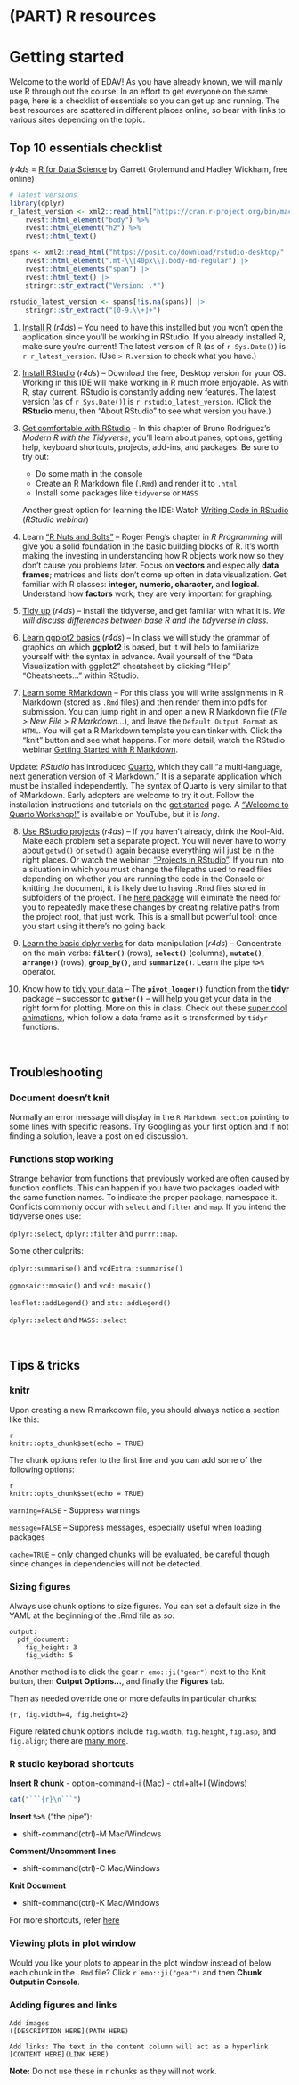 # (PART) R resources {-}

# Getting started

Welcome to the world of EDAV! As you have already known, we will mainly use R through out the course. In an effort to get everyone on the same page, here is a checklist of essentials so you can get up and running. The best resources are scattered in different places online, so bear with links to various sites depending on the topic.

## Top 10 essentials checklist

(*r4ds* = [R for Data Science](https://r4ds.had.co.nz/) by Garrett Grolemund and Hadley Wickham, free online)

```r
# latest versions
library(dplyr)
r_latest_version <- xml2::read_html("https://cran.r-project.org/bin/macosx/") %>% 
    rvest::html_element("body") %>% 
    rvest::html_element("h2") %>% 
    rvest::html_text()

spans <- xml2::read_html("https://posit.co/download/rstudio-desktop/" |>
    rvest::html_element(".mt-\\[40px\\].body-md-regular") |>
    rvest::html_elements("span") |>
    rvest::html_text() |>
    stringr::str_extract("Version: .*")
    
rstudio_latest_version <- spans[!is.na(spans)] |>
    stringr::str_extract("[0-9.\\+]+")
```


1. [Install R](https://r4ds.had.co.nz/introduction.html#r){target="_blank"} (*r4ds*) -- You need to have this installed but you won't open the application since you'll be working in RStudio. If you already installed R, make sure you're current! The latest version of R (as of `r Sys.Date()`) is `r r_latest_version`. (Use `> R.version` to check what you have.)

2. [Install RStudio](https://r4ds.had.co.nz/introduction.html#rstudio){target="_blank"} (*r4ds*) -- Download the free, Desktop version for your OS. Working in this IDE will make working in R much more enjoyable. As with R, stay current. RStudio is constantly adding new features. The latest version (as of `r Sys.Date()`) is `r rstudio_latest_version`. (Click the **RStudio** menu, then "About RStudio" to see what version you have.)

3. [Get comfortable with RStudio](https://b-rodrigues.github.io/modern_R/getting-to-know-rstudio.html){target="_blank"} -- In this chapter of Bruno Rodriguez's *Modern R with the Tidyverse*, you'll learn about panes, options, getting help, keyboard shortcuts, projects, add-ins, and packages. Be sure to try out:

    - Do some math in the console
    - Create an R Markdown file (`.Rmd`) and render it to `.html`
    - Install some packages like `tidyverse` or `MASS`

    Another great option for learning the IDE: Watch [Writing Code in RStudio](https://rstudio.com/resources/webinars/programming-part-1-writing-code-in-rstudio/){target="_blank"} (*RStudio webinar*)

4. Learn ["R Nuts and Bolts"](https://bookdown.org/rdpeng/rprogdatascience/r-nuts-and-bolts.html){target="_blank"} -- Roger Peng's chapter in *R Programming* will give you a solid foundation in the basic building blocks of R. It's worth making the investing in understanding how R objects work now so they don't cause you problems later. Focus on **vectors** and especially **data frames**; matrices and lists don't come up often in data visualization.  Get familiar with R classes: **integer, numeric, character,** and **logical**. Understand how **factors** work; they are very important for graphing.

5. [Tidy up](https://r4ds.had.co.nz/introduction.html#the-tidyverse){target=_blank} (*r4ds*) -- Install the tidyverse, and get familiar with what it is. *We will discuss differences between base R and the tidyverse in class.*

6. [Learn ggplot2 basics](https://r4ds.had.co.nz/data-visualisation.html){target="_blank"} (*r4ds*) -- In class we will study the grammar of graphics on which **ggplot2** is based, but it will help to familiarize yourself with the syntax in advance. Avail yourself of the "Data Visualization with ggplot2" cheatsheet by clicking "Help" "Cheatsheets..." within RStudio.

7. [Learn some RMarkdown](https://rmarkdown.rstudio.com/articles_intro.html){target="_blank"} -- For this class you will write assignments in R Markdown (stored as `.Rmd` files) and then render them into pdfs for submission. You can jump right in and open a new R Markdown file (*File > New File > R Markdown...*), and leave the `Default Output Format` as `HTML`. You will get a R Markdown template you can tinker with. Click the "knit" button and see what happens. For more detail, watch the RStudio webinar [Getting Started with R Markdown](https://resources.rstudio.com/the-essentials-of-data-science/getting-started-with-r-markdown-60-02).

Update: *RStudio* has introduced [Quarto](https://quarto.org/docs/computations/r.html){target="_blank"}, which they call "a multi-language, next generation version of R Markdown." It is a separate application which must be installed independently. The syntax of Quarto is very similar to that of RMarkdown. Early adopters are welcome to try it out. Follow the installation instructions and tutorials on the [get started](https://quarto.org/docs/get-started/){target="_blank"} page. A ["Welcome to Quarto Workshop!"](https://www.youtube.com/watch?v=yvi5uXQMvu4){target="_blank"} is available on YouTube, but it is *long*.

8. [Use RStudio projects](https://r4ds.had.co.nz/workflow-projects.html){target="_blank"} (*r4ds*) -- If you haven't already, drink the Kool-Aid. Make each problem set a separate project. You will never have to worry about `getwd()` or `setwd()` again because everything will just be in the right places. Or watch the webinar: ["Projects in RStudio"](https://resources.rstudio.com/wistia-rstudio-essentials-2/rstudioessentialsmanagingpart1-2){target="_blank"}. If you run into a situation in which you must change the filepaths used to read files depending on whether you are running the code in the Console or knitting the document, it is likely due to having .Rmd files stored in subfolders of the project. The [here package](https://here.r-lib.org/) will eliminate the need for you to repeatedly make these changes by creating relative paths from the project root, that just work. This is a small but powerful tool; once you start using it there's no going back.

9. [Learn the basic dplyr verbs](https://r4ds.had.co.nz/transform.html){target="_blank"} for data manipulation (*r4ds*) -- Concentrate on the main verbs: **`filter()`** (rows), **`select()`** (columns), **`mutate()`**, **`arrange()`** (rows), **`group_by()`**, and **`summarize()`**. Learn the pipe **`%>%`** operator.

10. Know how to [tidy your data](https://r4ds.had.co.nz/tidy-data.html){target="_blank"} -- The **`pivot_longer()`** function from the **tidyr** package -- successor to **`gather()`** -- will help you get your data in the right form for plotting.  More on this in class. Check out these [super cool animations](https://github.com/gadenbuie/tidyexplain){target="_blank"}, which follow a data frame as it is transformed by `tidyr` functions.

<br>

## Troubleshooting

### Document doesn’t knit

Normally an error message will display in the `R Markdown section` pointing to some lines with specific reasons. Try Googling as your first option and if not finding a solution, leave a post on ed discussion.

### Functions stop working

Strange behavior from functions that previously worked are often caused by function conflicts. This can happen if you have two packages loaded with the same function names. To indicate the proper package, namespace it. Conflicts commonly occur with `select` and `filter` and `map`. If you intend the tidyverse ones use:

`dplyr::select`, `dplyr::filter` and `purrr::map`.

Some other culprits:

`dplyr::summarise()` and `vcdExtra::summarise()`

`ggmosaic::mosaic()` and `vcd::mosaic()`

`leaflet::addLegend()` and `xts::addLegend()`

`dplyr::select` and `MASS::select`

<br>

## Tips & tricks

### knitr

Upon creating a new R markdown file, you should always notice a section like this:

```
{r setup, include=False}
knitr::opts_chunk$set(echo = TRUE)
```

The chunk options refer to the first line and you can add some of the following options:

```
{r setup, include=False, warning=False, message=False, cache=True}
knitr::opts_chunk$set(echo = TRUE)
```
`warning=FALSE` - Suppress warnings

`message=FALSE` – Suppress messages, especially useful when loading packages

`cache=TRUE` – only changed chunks will be evaluated, be careful though since changes in dependencies will not be detected.

### Sizing figures

Always use chunk options to size figures.  You can set a default size in the YAML at the beginning of the .Rmd file as so:

```
output:
  pdf_document:
    fig_height: 3
    fig_width: 5
```

Another method is to click the gear `r emo::ji("gear")` next to the Knit button, then  **Output Options...**, and finally the **Figures** tab.

Then as needed override one or more defaults in particular chunks:

`{r, fig.width=4, fig.height=2}`


Figure related chunk options include `fig.width`, `fig.height`, `fig.asp`, and `fig.align`; there are [many more](https://yihui.name/knitr/options/#plots){target="_blank"}.

### R studio keyborad shortcuts

**Insert R chunk**
- option-command-i  (Mac) - ctrl+alt+I  (Windows)

```r
cat("```{r}\n```")
```

**Insert `%>%`**   ("the pipe"):

- shift-command(ctrl)-M  Mac/Windows

**Comment/Uncomment lines**

- shift-command(ctrl)-C Mac/Windows

**Knit Document**

- shift-command(ctrl)-K  Mac/Windows

For more shortcuts, refer [here](https://support.rstudio.com/hc/en-us/articles/200711853-Keyboard-Shortcuts-in-the-RStudio-IDE)

### Viewing plots in plot window

Would you like your plots to appear in the plot window instead of below each chunk in the `.Rmd` file? Click `r emo::ji("gear")` and then  <i class="fas fa-check"></i> **Chunk Output in Console**.

### Adding figures and links

```
Add images
![DESCRIPTION HERE](PATH HERE)

Add links: The text in the content column will act as a hyperlink
[CONTENT HERE](LINK HERE)   
```

**Note:** Do not use these in r chunks as they will not work.


